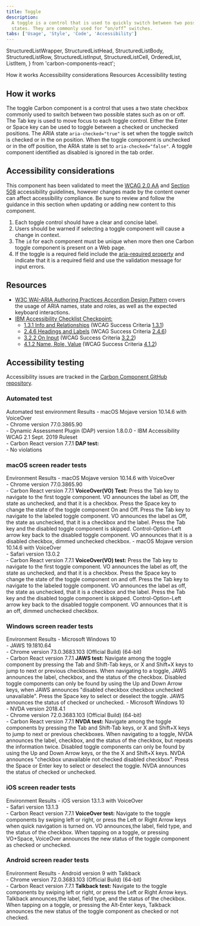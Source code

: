 ```yaml
---
title: Toggle
description:
  A toggle is a control that is used to quickly switch between two possible
  states. They are commonly used for “on/off” switches.
tabs: ['Usage', 'Style', 'Code', 'Accessibility']
---
```


  StructuredListWrapper,
  StructuredListHead,
  StructuredListBody,
  StructuredListRow,
  StructuredListInput,
  StructuredListCell,
  OrderedList,
  ListItem,
} from 'carbon-components-react';

<AnchorLinks>
  <AnchorLink>How it works</AnchorLink>
  <AnchorLink>Accessibility considerations</AnchorLink>
  <AnchorLink>Resources</AnchorLink>
  <AnchorLink>Accessibility testing</AnchorLink>
</AnchorLinks>

## How it works

The toggle Carbon component is a control that uses a two state checkbox commonly
used to switch between two possible states such as on or off. The Tab key is
used to move focus to each toggle control. Either the Enter or Space key can be
used to toggle between a checked or unchecked positions. The ARIA state
`aria-checked="true"` is set when the toggle switch is checked or in the on
position. When the toggle component is unchecked or in the off position, the
ARIA state is set to `aria-checked="false"`. A toggle component identified as
disabled is ignored in the tab order.

## Accessibility considerations

This component has been validated to meet the
[WCAG 2.0 AA](https://www.w3.org/TR/WCAG20/) and
[Section 508](http://www.section508.gov/) accessibility guidelines, however
changes made by the content owner can affect accessibility compliance. Be sure
to review and follow the guidance in this section when updating or adding new
content to this component.

1. Each toggle control should have a clear and concise label.
2. Users should be warned if selecting a toggle component will cause a change in
   context.
3. The `id` for each component must be unique when more then one Carbon toggle
   component is present on a Web page.
4. If the toggle is a required field include the
   [aria-required property](https://www.w3.org/TR/WCAG20-TECHS/ARIA2.html) and
   indicate that it is a required field and use the validation message for input
   errors.

## Resources

- [W3C WAI-ARIA Authoring Practices Accordion Design Pattern](https://www.w3.org/TR/wai-aria-practices/#accordion)
  covers the usage of ARIA names, state and roles, as well as the expected
  keyboard interactions.
- [IBM Accessibility Checklist Checkpoint:](https://www.ibm.com/able/guidelines/ci162/accessibility_checklist.html)
  - [1.3.1 Info and Relationships](https://www.ibm.com/able/guidelines/ci162/info_and_relationships.html)
    (WCAG Success Criteria
    [1.3.1](https://www.w3.org/WAI/WCAG21/Understanding/info-and-relationships))
  - [2.4.6 Headings and Labels](https://www.ibm.com/able/guidelines/ci162/headings_and_labels.html)
    (WCAG Success Criteria
    [2.4.6](https://www.w3.org/WAI/WCAG21/Understanding/headings-and-labels))
  - [3.2.2 On Input](https://www.ibm.com/able/guidelines/ci162/on_input.html)
    (WCAG Success Criteria
    [3.2.2](https://www.w3.org/WAI/WCAG21/Understanding/on-input))
  - [4.1.2 Name, Role, Value](https://www.ibm.com/able/guidelines/ci162/name_role_value.html)
    (WCAG Success Criteria
    [4.1.2](https://www.w3.org/TR/UNDERSTANDING-WCAG20/ensure-compat-rsv.html))

## Accessibility testing

Accessibility issues are tracked in the
[Carbon Component GitHub repository](https://github.com/carbon-design-system/carbon/milestones).

### Automated test

<Row>
  <Column noGutterSm>
    <StructuredListWrapper>
      <StructuredListHead>
        <StructuredListRow head>
          <StructuredListCell head>
            Automated test environment
          </StructuredListCell>
          <StructuredListCell head>Results</StructuredListCell>
        </StructuredListRow>
      </StructuredListHead>
      <StructuredListBody>
        <StructuredListRow>
          <StructuredListCell>
            - macOS Mojave version 10.14.6 with VoiceOver
            <br />
            - Chrome version 77.0.3865.90
            <br />
            - Dynamic Assessment Plugin (DAP) version 1.8.0.0 - IBM
            Accessibility WCAG 2.1 Sept. 2019 Ruleset
            <br />- Carbon React version 7.7.1
          </StructuredListCell>
          <StructuredListCell>
            <strong>DAP test:</strong>
            <br />- No violations
          </StructuredListCell>
        </StructuredListRow>
      </StructuredListBody>
    </StructuredListWrapper>
  </Column>
</Row>

### macOS screen reader tests

<Row>
  <Column noGutterSm>
    <StructuredListWrapper>
      <StructuredListHead>
        <StructuredListRow head>
          <StructuredListCell head>Environment </StructuredListCell>
          <StructuredListCell head>Results</StructuredListCell>
        </StructuredListRow>
      </StructuredListHead>
      <StructuredListBody>
        <StructuredListRow>
          <StructuredListCell>
            - macOS Mojave version 10.14.6 with VoiceOver
            <br />
            - Chrome version 77.0.3865.90
            <br />- Carbon React version 7.7.1
          </StructuredListCell>
          <StructuredListCell>
            <strong>VoiceOver(VO) Test:</strong>
            <OrderedList>
              <ListItem>
                Press the Tab key to navigate to the first toggle component. VO
                announces the label as Off, the state as unchecked, and that it
                is a checkbox.
              </ListItem>
              <ListItem>
                Press the Space key to change the state of the toggle component
                On and Off.
              </ListItem>
              <ListItem>
                Press the Tab key to navigate to the labeled toggle component.
                VO announces the label as Off, the state as unchecked, that it
                is a checkbox and the label.
              </ListItem>
              <ListItem>
                Press the Tab key and the disabled toggle component is skipped.
              </ListItem>
              <ListItem>
                Control-Option-Left arrow key back to the disabled toggle
                component. VO announces that it is a disabled checkbox, dimmed
                unchecked checkbox.
              </ListItem>
            </OrderedList>
          </StructuredListCell>
        </StructuredListRow>
        <StructuredListRow>
          <StructuredListCell>
            - macOS Mojave version 10.14.6 with VoiceOver
            <br />
            - Safari version 13.0.2
            <br />- Carbon React version 7.7.1
          </StructuredListCell>
          <StructuredListCell>
            <strong>VoiceOver(VO) test:</strong>
            <OrderedList>
              <ListItem>
                Press the Tab key to navigate to the first toggle component. VO
                announces the label as off, the state as unchecked, and that it
                is a checkbox.
              </ListItem>
              <ListItem>
                Press the Space key to change the state of the toggle component
                on and off.
              </ListItem>
              <ListItem>
                Press the Tab key to navigate to the labeled toggle component.
                VO announces the label as off, the state as unchecked, that it
                is a checkbox and the label.
              </ListItem>
              <ListItem>
                Press the Tab key and the disabled toggle component is skipped.
              </ListItem>
              <ListItem>
                Control-Option-Left arrow key back to the disabled toggle
                component. VO announces that it is an off, dimmed unchecked
                checkbox.
              </ListItem>
            </OrderedList>
          </StructuredListCell>
        </StructuredListRow>
      </StructuredListBody>
    </StructuredListWrapper>
  </Column>
</Row>

### Windows screen reader tests

<Row>
  <Column noGutterSm>
    <StructuredListWrapper>
      <StructuredListHead>
        <StructuredListRow head>
          <StructuredListCell head>Environment</StructuredListCell>
          <StructuredListCell head>Results</StructuredListCell>
        </StructuredListRow>
      </StructuredListHead>
      <StructuredListBody>
        <StructuredListRow>
          <StructuredListCell>
            - Microsoft Windows 10
            <br />
            - JAWS 19.1810.64
            <br />
            - Chrome version 73.0.3683.103 (Official Build) (64-bit)
            <br />- Carbon React version 7.7.1
          </StructuredListCell>
          <StructuredListCell>
            <strong>JAWS test:</strong>
            <OrderedList>
              <ListItem>
                Navigate among the toggle component by pressing the Tab and
                Shift-Tab keys, or X and Shift+X keys to jump to next or
                previous checkboxes.
              </ListItem>
              <ListItem>
                When navigating to a toggle, JAWS announces the label, checkbox,
                and the status of the checkbox.
              </ListItem>
              <ListItem>
                Disabled toggle components can only be found by using the Up and
                Down Arrow keys, when JAWS announces "disabled checkbox checkbox
                unchecked unavailable".
              </ListItem>
              <ListItem>
                Press the Space key to select or deselect the toggle. JAWS
                announces the status of checked or unchecked.
              </ListItem>
            </OrderedList>
          </StructuredListCell>
        </StructuredListRow>
        <StructuredListRow>
          <StructuredListCell>
            - Microsoft Windows 10
            <br />
            - NVDA version 2018.4.1
            <br />
            - Chrome version 72.0.3683.103 (Official Build) (64-bit)
            <br />- Carbon React version 7.7.1
          </StructuredListCell>
          <StructuredListCell>
            <strong>NVDA test:</strong>
            <OrderedList>
              <ListItem>
                Navigate among the toggle components by pressing the Tab and
                Shift-Tab keys, or X and Shift+X keys to jump to next or
                previous checkboxes.
              </ListItem>
              <ListItem>
                When navigating to a toggle, NVDA announces the label, checkbox,
                and the status of the checkbox, but repeats the information
                twice.
              </ListItem>
              <ListItem>
                Disabled toggle components can only be found by using the Up and
                Down Arrow keys, or the the X and Shift+X keys. NVDA announces
                "checkbox unavailable not checked disabled checkbox".
              </ListItem>
              <ListItem>
                Press the Space or Enter key to select or deselect the toggle.
                NVDA announces the status of checked or unchecked.
              </ListItem>
            </OrderedList>
          </StructuredListCell>
        </StructuredListRow>
      </StructuredListBody>
    </StructuredListWrapper>
  </Column>
</Row>

### iOS screen reader tests

<Row>
  <Column noGutterSm>
    <StructuredListWrapper>
      <StructuredListRow head>
        <StructuredListCell head>Environment </StructuredListCell>
        <StructuredListCell head>Results</StructuredListCell>
      </StructuredListRow>
      <StructuredListBody>
        <StructuredListRow>
          <StructuredListCell>
            - iOS version 13.1.3 with VoiceOver
            <br />
            - Safari version 13.1.3
            <br />- Carbon React version 7.7.1
          </StructuredListCell>
          <StructuredListCell>
            <strong>VoiceOver test:</strong>
            <OrderedList>
              <ListItem>
                Navigate to the toggle components by swiping left or right, or
                press the Left or Right Arrow keys when quick navigation is
                turned on. VO announces,the label, field type, and the status of
                the checkbox.
              </ListItem>
              <ListItem>
                When tapping on a toggle, or pressing VO+Space, VoiceOver
                announces the new status of the toggle component as checked or
                unchecked.
              </ListItem>
            </OrderedList>
          </StructuredListCell>
        </StructuredListRow>
      </StructuredListBody>
    </StructuredListWrapper>
  </Column>
</Row>

### Android screen reader tests

<Row>
  <Column noGutterSm>
    <StructuredListWrapper>
      <StructuredListHead>
        <StructuredListRow head>
          <StructuredListCell head>Environment </StructuredListCell>
          <StructuredListCell head>Results</StructuredListCell>
        </StructuredListRow>
      </StructuredListHead>
      <StructuredListBody>
        <StructuredListRow>
          <StructuredListCell>
            - Android version 9 with Talkback
            <br />
            - Chrome version 72.0.3683.103 (Official Build) (64-bit)
            <br />- Carbon React version 7.7.1
          </StructuredListCell>
          <StructuredListCell>
            <strong>Talkback test:</strong>
            <OrderedList>
              <ListItem>
                Navigate to the toggle components by swiping left or right, or
                press the Left or Right Arrow keys. Talkback announces,the
                label, field type, and the status of the checkbox.
              </ListItem>
              <ListItem>
                When tapping on a toggle, or pressing the Alt-Enter keys,
                Talkback announces the new status of the toggle component as
                checked or not checked.
              </ListItem>
            </OrderedList>
          </StructuredListCell>
        </StructuredListRow>
      </StructuredListBody>
    </StructuredListWrapper>
  </Column>
</Row>

